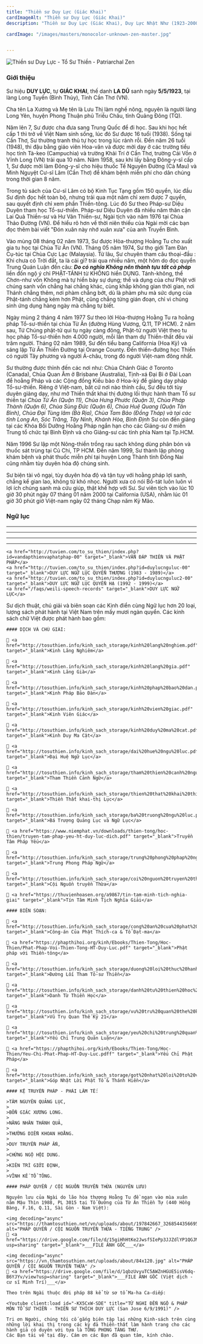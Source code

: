 ```yaml
---
title: "Thiền sư Duy Lực (Giác Khai)"
cardImageAlt: "Thiền sư Duy Lực (Giác Khai)"
description: "Thiền sư Duy Lực (Giác Khai), Duy Lực Nhật Như (1923-2000) cũng được gọi là Thích Duy Lực, đệ tử của Hoà thượng Thích Hoằng Tu thuộc hệ phái Cổ Sơn - Thọ Xương pháp phái"

cardImage: "/images/masters/monocolor-unknown-zen-master.jpg"


---
```


<div className="grid xl:grid-cols-8 lg:grid-cols-8 md:grid-cols-2 sm:grid-cols-2 xs:grid-cols-1 gap-8 bg-body dark:bg-darkmode-body">

<div className="lg:col-span-3 md:col-span-1">

  <img decoding="async" src="https://www.daophatngaynay.com/vn/files/images/2011/quy2/image002_354770893.jpg" alt="Thiền sư Duy Lực - Tổ Sư Thiền - Patriarchal Zen" />

  ### Giới thiệu

  Sư hiệu __DUY LỰC__, tự __GIÁC KHAI__, thế danh __LA DŨ__ sanh ngày __5/5/1923__, tại làng Long Tuyền (Bình Thủy), Tỉnh Cần Thơ (VN).

  Cha tên La Xương và Mẹ tên là Lưu Thị làm nghề nông, nguyên là người làng Long Yên, huyện Phong Thuận phủ Triều Châu, tỉnh Quảng Đông (TQ).

  Năm lên 7, Sư được cha đưa sang Trung Quốc để đi học. Sau khi học hết cấp 1 thì trở về Việt Nam sinh sống, lúc đó Sư được 16 tuổi (1938).
  Sống tại Cần Thơ, Sư thường tranh thủ tự học trong lúc rảnh rỗi.
  Đến năm 26 tuổi (1948), thi đậu bằng giáo viên Hoa-văn và được mời dạy ở các trường tiểu học tỉnh Tà-keo (Campuchia) và trường Khải Trí ở Cần Thơ, trường Cái Vồn ở Vĩnh Long (VN) trải qua 10 năm.
  Năm 1958, sau khi lấy bằng Đông-y-sĩ cấp 1, Sư được mời làm Đông-y-sĩ cho hiệu thuốc Tế Nguyên Đường (Cà Mau) và Minh Nguyệt Cư-sĩ Lâm (Cần Thơ) để khám bệnh miễn phí cho dân chúng trong thời gian 8 năm.

  Trong tủ sách của Cư-sĩ Lâm có bộ Kinh Tục Tạng gồm 150 quyển, lúc đầu Sư định đọc hết toàn bộ, nhưng trải qua một năm chỉ xem được 7 quyển, sau quyết định chỉ xem phần Thiền-tông.
  Lúc đó Sư theo Pháp-sư Diệu Duyên tham học Tổ-sư-thiền. Pháp-sư Diệu Duyên đã nhiều năm thân cận Lai Quả Thiền-sư và Hư Vân Thiền-sư, Ngài tịch vào năm 1976 tại Chùa Thảo Đường (VN).
  Để hiểu rõ hơn về thời niên thiếu của Ngài mời các bạn đọc thêm bài viết "Đón xuân này nhớ xuân xưa" của anh Truyền Bình.

  Vào mùng 08 tháng 02 năm 1973, Sư được Hòa-thượng Hoằng Tu cho xuất gia tu học tại Chùa Từ Ân (VN). Tháng 05 năm 1974, Sư thọ giới Tam Đàn Cụ-túc tại Chùa Cực Lạc (Malaysia).
  Từ lâu, Sư chuyên tham câu thoại-đầu : Khi chưa có Trời đất, ta là cái gì? trải qua nhiều năm, một hôm do đọc quyển Trung Quán Luận đến câu: ___Do có nghĩa Không nên thành tựu tất cả pháp___ liền đốn ngộ ý chỉ PHẬT-TÁNH từ KHÔNG hiển DỤNG.
  Tánh-không, thể Chơn-như vốn Không mà tự hiển bày sự dụng; thể và dụng của chư Phật với chúng sanh vốn chẳng hai chẳng khác, cùng khắp không gian thời gian, nơi Thánh chẳng thêm, nơi phàm chẳng bớt, dù là phàm phu mà sức dụng của Phật-tánh chẳng kém hơn Phật, cũng chẳng từng gián đoạn, chỉ vì chúng sinh ứng dụng hàng ngày mà chẳng tự biết.

  Ngày mùng 2 tháng 4 năm 1977 Sư theo lời Hòa-thượng Hoằng Tu ra hoằng pháp Tổ-sư-thiền tại chùa Từ Ân (đường Hùng Vương, Q.11, TP HCM).
  2 năm sau, Tứ Chúng phật-tử qui tụ ngày càng đông, Phật-tử người Việt theo tu học pháp Tổ-sư-thiền hơn 4.000 người, mỗi lần tham dự Thiền-thất đều vài trăm người.
  Tháng 02 năm 1989, Sư đến tiểu bang California (Hoa Kỳ) và sáng lập Từ Ân Thiền Đường tại Orange County.
  Đến thiền-đường học Thiền có người Tây phương và người Á-châu, trong đó người Việt-nam đông nhất.

  Sư thường được thỉnh đến các nơi như: Chùa Chánh Giác ở Toronto (Canada), Chùa Quan Âm ở Brisbane (Australia), Tịnh-xá Đại Bi ở Đài Loan để hoằng Pháp và các Cộng đồng Kiều bào ở Hoa-kỳ để giảng dạy pháp Tổ-sư-thiền.
  Riêng ở Việt-nam, bất cứ nơi nào thỉnh cầu, Sư đều tới tùy duyên giảng dạy, như mở Thiền thất khai thị đường lối thực hành tham Tổ sư thiền tại _Chùa Từ Ân (Quận 11), Chùa Hưng Phước (Quận 3), Chùa Pháp Thành (Quận 6), Chùa Sùng Đức (Quận 6), Chùa Huệ Quang (Quận Tân Bình), Chùa Đại Tùng lâm (Bà Rịa), Chùa Tam Bảo (Đồng Tháp) và tại các tỉnh Long An, Sóc Trăng, Tây Ninh, Khánh Hòa, Bình Định_
  Sư còn đến giảng tại các Khóa Bồi Dưỡng Hoằng Pháp ngắn hạn cho các Giảng-sư ở miền Trung tổ chức tại Bình Định và cho Giảng-sư các tỉnh phía Nam tại Tp.HCM.

  Năm 1996 Sư lập một Nông-thiền trồng rau sạch không dùng phân bón và thuốc sát trùng tại Củ Chi, TP HCM.
  Đến năm 1999, Sư thành lập phòng khám bệnh và phát thuốc miễn phí tại huyện Long Thành tỉnh Đồng Nai cũng nhằm tùy duyên hóa độ chúng sinh.

  Sư biện tài vô ngại, tùy duyên hóa độ và tận tụy với hoằng pháp lợi sanh, chẳng kể gian lao, không từ khó nhọc.
  Người xưa có nói Bồ-tát luôn luôn vì lợi ích chúng sanh mà cứu giúp, thật khế hợp với Sư.
  Sư viên tịch vào lúc 10 giờ 30 phút ngày 07 tháng 01 năm 2000 tại California (USA), nhằm lúc 01 giờ 30 phút giờ Việt-nam ngày 02 tháng Chạp năm Kỷ Mão.

</div>

<div className="lg:col-span-5 md:col-span-1">

  ### Ngữ lục

  <Youtube client:load id="tgMrcAvFRY4" title="DUY LỰC NGỮ LỤC QUYỂN THƯỢNG 1 - THIỀN SƯ THÍCH DUY LỰC" />
  <hr/>
  <Youtube client:load id="u7PjRCkg1cE" title="DUY LỰC NGỮ LỤC QUYỂN THƯỢNG 2 - THIỀN SƯ THÍCH DUY LỰC" />
  <hr/>
  <Youtube client:load id="6bvhALRnrK8" title="DUY LỰC NGỮ LỤC QUYỂN HẠ 1 - THIỀN SƯ THÍCH DUY LỰC" />
  <hr/>
  <Youtube client:load id="ryaHjynq9BE" title="DUY LỰC NGỮ LỤC QUYỂN HẠ 2 - THIỀN SƯ THÍCH DUY LỰC" />
  <hr/>

  <Notice type="warning" title="hỏi đáp">

    <a href="http://tuvien.com/to_su_thien/index.php?id=vandapthienvaphatphap-00" target="_blank">VẤN ĐÁP THIỀN VÀ PHẬT PHÁP</a>
    <a href="http://tuvien.com/to_su_thien/index.php?id=duylucnguluc-00" target="_blank">DUY LỰC NGỮ LỤC QUYỂN THƯỢNG (1983 - 1989)</a>
    <a href="http://tuvien.com/to_su_thien/index.php?id=duylucnguluc2-00" target="_blank">DUY LỰC NGỮ LỤC QUYỂN HẠ (1992 - 1999)</a>
    <a href="/faqs/weili-speech-records" target="_blank">DUY LỰC NGỮ LỤC</a>

  </Notice>

  <Notice type="tip" title="tác phẩm">
    Sư dịch thuật, chú giải và biên soạn các Kinh điển cùng Ngữ lục hơn 20 loại, lượng sách phát hành tại Việt Nam trên mấy mươi ngàn quyển. Các kinh sách chữ Việt được phát hành bao gồm:

    #### DỊCH VÀ CHÚ GIẢI:

    📖 <a href="http://tosuthien.info/kinh_sach_storage/kinh%20lang%20nghiem.pdf" target="_blank">Kinh Lăng Nghiêm</a>

    📖 <a href="http://tosuthien.info/kinh_sach_storage/kinh%20lang%20gia.pdf" target="_blank">Kinh Lăng Già</a>

    📖 <a href="http://tosuthien.info/kinh_sach_storage/kinh%20phap%20bao%20dan.pdf" target="_blank">Kinh Pháp Bảo Đàn</a>

    📖 <a href="http://tosuthien.info/kinh_sach_storage/kinh%20vien%20giac.pdf" target="_blank">Kinh Viên Giác</a>

    📖 <a href="http://tosuthien.info/kinh_sach_storage/kinh%20duy%20ma%20cat.pdf" target="_blank">Kinh Duy Ma Cật</a>

    📖 <a href="http://tosuthien.info/kinh_sach_storage/dai%20hue%20ngu%20luc.pdf" target="_blank">Đại Huệ Ngữ Lục</a>

    📖 <a href="http://tosuthien.info/kinh_sach_storage/tham%20thien%20canh%20ngu.pdf" target="_blank">Tham Thiền Cảnh Ngữ</a>

    📖 <a href="http://tosuthien.info/kinh_sach_storage/thien%20that%20khai%20thi%20luc.pdf" target="_blank">Thiền Thất khai-thị Lục</a>

    📖 <a href="http://tosuthien.info/kinh_sach_storage/ba%20truong%20ngu%20luc.pdf" target="_blank">Bá Trượng Quảng Lục và Ngữ Lục</a>

    📖 <a href="https://www.niemphat.vn/downloads/thien-tong/hoc-thien/truyen-tam-phap-yeu-ht-duy-luc-dich.pdf" target="_blank">Truyền Tâm Pháp Yếu</a>

    📖 <a href="http://tosuthien.info/kinh_sach_storage/trung%20phong%20phap%20ngu.pdf" target="_blank">Trung Phong Pháp Ngữ</a>

    📖 <a href="http://tosuthien.info/kinh_sach_storage/coi%20nguon%20truyen%20thua.pdf" target="_blank">Cội Nguồn truyền Thừa</a>

    📖 <a href="https://thuvienhoasen.org/a9867/tin-tam-minh-tich-nghia-giai" target="_blank">Tín Tâm Minh Tịch Nghĩa Giải</a>

    #### BIÊN SOẠN:

    📖 <a href="http://tosuthien.info/kinh_sach_storage/cong%20an%20cua%20phat%20thich%20ca%20va%20to%20dat%20ma.pdf" target="_blank">Công-án Của Phật Thích-ca & Tổ Đạt-ma</a>

    📖 <a href="https://phapthihoi.org/kinh/Ebooks/Thien-Tong/Hoc-Thien/Phat-Phap-Voi-Thien-Tong-HT-Duy-Luc.pdf" target="_blank">Phật pháp với Thiền-tông</a>

    📖 <a href="http://tosuthien.info/kinh_sach_storage/duong%20loi%20thuc%20hanh%20tham%20to%20su%20thien.pdf" target="_blank">Đường Lối Tham Tổ-sư Thiền</a>

    📖 <a href="http://tosuthien.info/kinh_sach_storage/danh%20tu%20thien%20hoc%20chu%20giai.pdf" target="_blank">Danh Từ Thiền Học</a>

    📖 <a href="http://tosuthien.info/kinh_sach_storage/vu%20tru%20quan%20the%20ky%2021.pdf" target="_blank">Vũ Trụ Quan Thế Kỷ 21</a>

    📖 <a href="http://tosuthien.info/kinh_sach_storage/yeu%20chi%20trung%20quan%20luan.pdf" target="_blank">Yếu Chỉ Trung Quán Luận</a>

    📖 <a href="https://phapthihoi.org/kinh/Ebooks/Thien-Tong/Hoc-Thien/Yeu-Chi-Phat-Phap-HT-Duy-Luc.pdff" target="_blank">Yếu Chỉ Phật Pháp</a>

    📖 <a href="http://tosuthien.info/kinh_sach_storage/got%20nhat%20loi%20to%20va%20thanh%20hien.pdf" target="_blank">Góp Nhặt Lời Phật Tổ & Thánh Hiền</a>

  </Notice>

  <Notice type="info" title="thông tin khác">

    #### KỆ TRUYỀN PHÁP - PHÁI LÂM TẾ:

    >TÂM NGUYÊN QUẢNG LỤC,
    >
    >BỔN GIÁC XƯƠNG LONG.
    >
    >NĂNG NHÂN THÁNH QUẢ,
    >
    >THƯỜNG DIỄN KHOAN HOẰNG.
    >
    >DUY TRUYỀN PHÁP ẤN,
    >
    >CHỨNG NGỘ HỘI DUNG.
    >
    >KIÊN TRÌ GIỚI ĐỊNH,
    >
    >VĨNH KẾ TỔ TÔNG.

    #### PHÁP QUYỂN / CỘI NGUỒN TRUYỀN THỪA (NGUYÊN LƯU)

    Nguyên lưu của Ngài do lão hòa thượng Hoằng Tu đề ngạn vào mùa xuân năm Mậu Thìn 1988, PL 3015 tại Tổ Đường của Từ Ân Thiền Tự (440 Hồng Bàng, F.16, Q.11, Sài Gòn - Nam Việt):

    <img decoding="async" src="https://thamtosuthien.net/vn/uploads/about/197842667_326854435669527_3091179884611608596_n.jpg" alt="PHÁP QUYỂN / CỘI NGUỒN TRUYỀN THỪA - TIẾNG TRUNG" />
    🧷 <a href="https://drive.google.com/file/d/15giHhHtKe2JwsfSIePp3JJZdlYP1QGJM/view?usp=sharing" target="_blank">___FILE ẢNH GỐC___</a>

    <img decoding="async" src="https://vn.thamtosuthien.net/uploads/about/84x120.jpg" alt="PHÁP QUYỂN / CỘI NGUỒN TRUYỀN THỪA" />
    🧷 <a href="https://drive.google.com/file/d/1qbzUvyuTC5AWZnHGUE5isV6dq-B6YJYv/view?usp=sharing" target="_blank">___FILE ẢNH GỐC (Việt dịch - cư sĩ Minh Trí)___</a>

    Theo trên Ngài thuộc đời pháp 88 kể từ sơ tổ Ma-ha Ca-diếp:

    <Youtube client:load id="-KX5CxW-SDE" title="TỪ NGHI ĐẾN NGỘ & PHÁP MÔN TỔ SƯ THIỀN - THIỀN SƯ THÍCH DUY LỰC (San Jose 6/9/1991)" />

    Tri ơn Người, chúng tôi cố gắng biên tập lại những Kinh-sách trên cùng những lời khai thị trong các kỳ đả Thiền-thất làm hành trang cho các hành giả có duyên với tựa là TÔNG PHONG TÀNG THƯ.
    Các Bạn tải về tại đây. Cám ơn các Bạn đã quan tâm, kính chào.

  </Notice>

</div>

</div>
